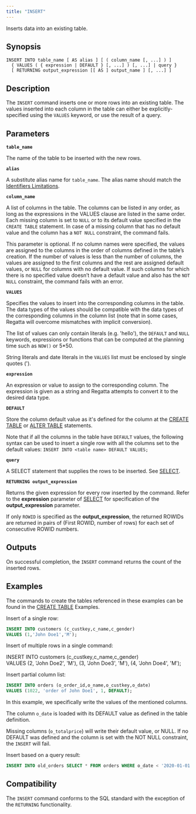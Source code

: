 ```yaml
---
title: "INSERT"
---
```


Inserts data into an existing table.

## Synopsis

```
INSERT INTO table_name [ AS alias ] [ ( column_name [, ...] ) ]
  { VALUES ( { expression | DEFAULT } [, ...] ) [, ...] | query }
  [ RETURNING output_expression [[ AS ] output_name ] [, ...] ]
```

## Description

The `INSERT` command inserts one or more rows into an existing table. The values inserted into each column in the table can either be explicitly-specified using the `VALUES` keyword, or use the result of a query.

## Parameters

**`table_name`**

The name of the table to be inserted with the new rows.

**`alias`**

A substitute alias name for `table_name`. The alias name should match the [Identifiers Limitations](/sql/appendices/indentifiers-limitations).

**`column_name`**

A list of columns in the table. The columns can be listed in any order, as long as the expressions in the VALUES clause are listed in the same order. Each missing column is set to `NULL` or to its default value specified in the `CREATE TABLE` statement. In case of a missing column that has no default value and the column has a `NOT NULL` constraint, the command fails.

This parameter is optional. If no column names were specified, the values are assigned to the columns in the order of columns defined in the table’s creation. If the number of values is less than the number of columns, the values are assigned to the first columns and the rest are assigned default values, or
`NULL` for columns with no default value. If such columns for which there is no specified value doesn’t have a default value and also has the `NOT NULL` constraint, the command fails with an error.

**`VALUES`**

Specifies the values to insert into the corresponding columns in the table. The data types of the values should be compatible with the data types of the corresponding columns in the column list (note that in some cases, Regatta will overcome mismatches with implicit conversion).

The list of values can only contain literals (e.g. 'hello'), the `DEFAULT` and `NULL` keywords, expressions or functions that can be computed at the planning time such as `NOW()` or 5\*50.

String literals and date literals in the `VALUES` list must be enclosed by single quotes (').

**`expression`**

An expression or value to assign to the corresponding column. The expression is given as a string and Regatta attempts to convert it to the desired data type.

**`DEFAULT`**

Store the column default value as it's defined for the column at the [CREATE TABLE](/sql/ddl-commands/create-table) or [ALTER TABLE](/sql/ddl-commands/alter-table)
statements.

Note that if all the columns in the table have `DEFAULT` values, the following syntax can be used to insert a single row with all the columns set to the default values: `INSERT INTO <table name> DEFAULT VALUES;`

**`query`**

A SELECT statement that supplies the rows to be inserted. See [SELECT](/sql/dql/select).

**`RETURNING output_expression`**

Returns the given expression for every row inserted by the command. Refer to the **expression**
parameter of [SELECT](/sql/dql/select/select#parameters) for specification of the **output_expression** parameter.

If only `ROWID` is specified as the **output_expression**, the returned ROWIDs are returned in pairs of
(First ROWID, number of rows) for each set of consecutive ROWID numbers.

## Outputs

On successful completion, the `INSERT` command returns the count of the inserted rows.

## Examples

The commands to create the tables referenced in these examples can be found in the [CREATE TABLE](/sql/ddl-commands/create-table/create-table#examples) Examples.

Insert of a single row:

```sql
INSERT INTO customers (c_custkey,c_name,c_gender)
VALUES (1,'John Doe1','M');
```

Insert of multiple rows in a single command:

INSERT INTO customers (c_custkey,c_name,c_gender)\
VALUES (2, 'John Doe2', 'M'), (3, 'John Doe3', 'M'), (4, 'John Doe4', 'M');

Insert partial column list:

```sql
INSERT INTO orders (o_order_id,o_name,o_custkey,o_date)
VALUES (1022, 'order of John Doe1', 1, DEFAULT);
```

In this example, we specifically write the values of the mentioned columns.

The column `o_date` is loaded with its DEFAULT value as defined in the table definition.

Missing columns (`o_totalprice`) will write their default value, or NULL. If no DEFAULT was defined and the column is set with the NOT NULL constraint, the `INSERT` will fail.

Insert based on a query result:

```sql
INSERT INTO old_orders SELECT * FROM orders WHERE o_date < '2020-01-01';
```

## Compatibility

The `INSERT` command conforms to the SQL standard with the exception of the `RETURNING` functionality.